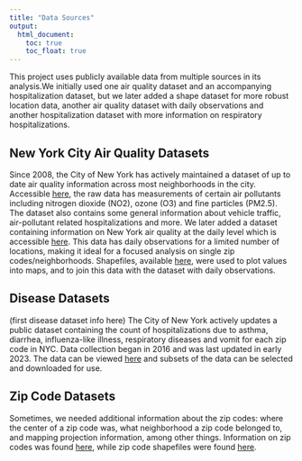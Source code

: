 ```yaml
---
title: "Data Sources"
output: 
  html_document:
    toc: true
    toc_float: true
---
```


This project uses publicly available data from multiple sources in its analysis.We initially used one air quality dataset and an accompanying hospitalization dataset, but we later added a shape dataset for more robust location data, another air quality dataset with daily observations and another hospitalization dataset with more information on respiratory hospitalizations.

## New York City Air Quality Datasets

Since 2008, the City of New York has actively maintained a dataset of up to date air quality information across most neighborhoods in the city. Accessible [here](https://data.cityofnewyork.us/Environment/Air-Quality/c3uy-2p5r), the raw data has measurements of certain air pollutants including nitrogen dioxide (NO2), ozone (O3) and fine particles (PM2.5). The dataset also contains some general information about vehicle traffic, air-pollutant related hospitalizations and more. We later added a dataset containing information on New York air quality at the daily level which is accessible [here](https://www.epa.gov/outdoor-air-quality-data/download-daily-data). This data has daily observations for a limited number of locations, making it ideal for a focused analysis on single zip codes/neighborhoods. Shapefiles, available [here](https://github.com/nycehs/NYC_geography/tree/master/UHF_42_DOHMH_2009), were used to plot values into maps, and to join this data with the dataset with daily observations.


## Disease Datasets
(first disease dataset info here)
The City of New York actively updates a public dataset containing the count of hospitalizations due to asthma, diarrhea, influenza-like illness, respiratory diseases and vomit for each zip code in NYC. Data collection began in 2016 and was last updated in early 2023. The data can be viewed [here](https://a816-health.nyc.gov/hdi/epiquery/visualizations?PageType=ps&PopulationSource=Syndromic) and subsets of the data can be selected and downloaded for use. 

## Zip Code Datasets

Sometimes, we needed additional information about the zip codes: where the center of a zip code was, what neighborhood a zip code belonged to, and mapping projection information, among other things. Information on zip codes was found [here](https://github.com/erikgregorywebb/nyc-housing/blob/master/Data/nyc-zip-codes.csv), while zip code shapefiles were found [here](https://catalog.data.gov/dataset/tiger-line-shapefile-2019-2010-nation-u-s-2010-census-5-digit-zip-code-tabulation-area-zcta5-na).